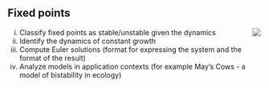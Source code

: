 ## Fixed points

<div style="float:right;">[![](www/icons/edit.png)](https://github.com/ProjectMOSAIC/MOSAIC-Calculus/blob/main/Block-6/B6-fixed-points.Rmd)</div>

i. Classify fixed points as stable/unstable given the dynamics
i. Identify the dynamics of constant growth
i. Compute Euler solutions (format for expressing the system and the format of the result)
i. Analyze models in application contexts (for example May’s Cows - a model of bistability in ecology)
